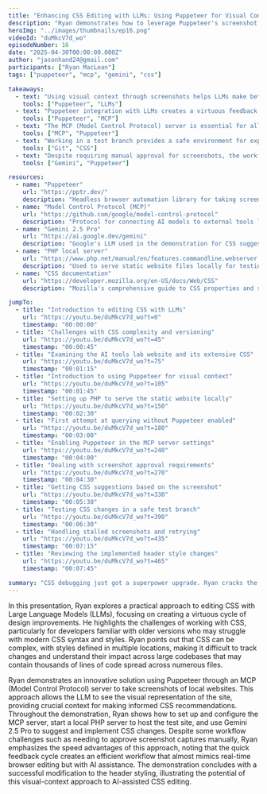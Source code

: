 ```yaml
---
title: "Enhancing CSS Editing with LLMs: Using Puppeteer for Visual Context"
description: "Ryan demonstrates how to leverage Puppeteer's screenshot capabilities through MCP to provide visual context for LLMs, creating a virtuous cycle for CSS editing and design improvements."
heroImg: "../images/thumbnails/ep16.png"
videoId: "duMkcV7d_wo"
episodeNumber: 16
date: "2025-04-30T00:00:00.000Z"
author: "jasonhand24@gmail.com"
participants: ["Ryan MacLean"]
tags: ["puppeteer", "mcp", "gemini", "css"]

takeaways:
  - text: "Using visual context through screenshots helps LLMs make better CSS editing decisions than relying on text alone"
    tools: ["Puppeteer", "LLMs"]
  - text: "Puppeteer integration with LLMs creates a virtuous feedback cycle for quickly iterating on design changes"
    tools: ["Puppeteer", "MCP"]
  - text: "The MCP (Model Control Protocol) server is essential for allowing LLMs to interact with local development environments"
    tools: ["MCP", "Puppeteer"]
  - text: "Working in a test branch provides a safe environment for experimenting with AI-suggested CSS changes"
    tools: ["Git", "CSS"]
  - text: "Despite requiring manual approval for screenshots, the workflow with Gemini 2.5 Pro is fast enough to create an efficient development experience"
    tools: ["Gemini", "Puppeteer"]

resources:
  - name: "Puppeteer"
    url: "https://pptr.dev/"
    description: "Headless browser automation library for taking screenshots of websites"
  - name: "Model Control Protocol (MCP)"
    url: "https://github.com/google/model-control-protocol"
    description: "Protocol for connecting AI models to external tools like Puppeteer"
  - name: "Gemini 2.5 Pro"
    url: "https://ai.google.dev/gemini"
    description: "Google's LLM used in the demonstration for CSS suggestions"
  - name: "PHP local server"
    url: "https://www.php.net/manual/en/features.commandline.webserver.php"
    description: "Used to serve static website files locally for testing"
  - name: "CSS documentation"
    url: "https://developer.mozilla.org/en-US/docs/Web/CSS"
    description: "Mozilla's comprehensive guide to CSS properties and syntax"

jumpTo:
  - title: "Introduction to editing CSS with LLMs"
    url: "https://youtu.be/duMkcV7d_wo?t=0"
    timestamp: "00:00:00"
  - title: "Challenges with CSS complexity and versioning"
    url: "https://youtu.be/duMkcV7d_wo?t=45"
    timestamp: "00:00:45"
  - title: "Examining the AI tools lab website and its extensive CSS"
    url: "https://youtu.be/duMkcV7d_wo?t=75"
    timestamp: "00:01:15"
  - title: "Introduction to using Puppeteer for visual context"
    url: "https://youtu.be/duMkcV7d_wo?t=105"
    timestamp: "00:01:45"
  - title: "Setting up PHP to serve the static website locally"
    url: "https://youtu.be/duMkcV7d_wo?t=150"
    timestamp: "00:02:30"
  - title: "First attempt at querying without Puppeteer enabled"
    url: "https://youtu.be/duMkcV7d_wo?t=180"
    timestamp: "00:03:00"
  - title: "Enabling Puppeteer in the MCP server settings"
    url: "https://youtu.be/duMkcV7d_wo?t=240"
    timestamp: "00:04:00"
  - title: "Dealing with screenshot approval requirements"
    url: "https://youtu.be/duMkcV7d_wo?t=270"
    timestamp: "00:04:30"
  - title: "Getting CSS suggestions based on the screenshot"
    url: "https://youtu.be/duMkcV7d_wo?t=330"
    timestamp: "00:05:30"
  - title: "Testing CSS changes in a safe test branch"
    url: "https://youtu.be/duMkcV7d_wo?t=390"
    timestamp: "00:06:30"
  - title: "Handling stalled screenshots and retrying"
    url: "https://youtu.be/duMkcV7d_wo?t=435"
    timestamp: "00:07:15"
  - title: "Reviewing the implemented header style changes"
    url: "https://youtu.be/duMkcV7d_wo?t=465"
    timestamp: "00:07:45"

summary: "CSS debugging just got a superpower upgrade. Ryan cracks the code on one of AI development's biggest frustrations: how do you explain visual problems to a model that can't see? His solution is elegantly simple yet revolutionary—hook up Puppeteer to take screenshots and feed them directly to Gemini 2.5 Pro, creating the first AI assistant that actually knows what your website looks like. Watch him turn the tedious cycle of \"describe the problem, get generic advice, repeat\" into a lightning-fast feedback loop where AI suggestions are based on actual visual evidence. It's like having a design partner who never gets tired of your CSS experiments."
---
```


In this presentation, Ryan explores a practical approach to editing CSS with Large Language Models (LLMs), focusing on creating a virtuous cycle of design improvements. He highlights the challenges of working with CSS, particularly for developers familiar with older versions who may struggle with modern CSS syntax and styles. Ryan points out that CSS can be complex, with styles defined in multiple locations, making it difficult to track changes and understand their impact across large codebases that may contain thousands of lines of code spread across numerous files.

Ryan demonstrates an innovative solution using Puppeteer through an MCP (Model Control Protocol) server to take screenshots of local websites. This approach allows the LLM to see the visual representation of the site, providing crucial context for making informed CSS recommendations. Throughout the demonstration, Ryan shows how to set up and configure the MCP server, start a local PHP server to host the test site, and use Gemini 2.5 Pro to suggest and implement CSS changes. Despite some workflow challenges such as needing to approve screenshot captures manually, Ryan emphasizes the speed advantages of this approach, noting that the quick feedback cycle creates an efficient workflow that almost mimics real-time browser editing but with AI assistance. The demonstration concludes with a successful modification to the header styling, illustrating the potential of this visual-context approach to AI-assisted CSS editing. 